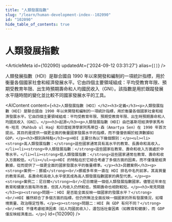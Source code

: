 ```yaml
---
title: "人類發展指數"
slug: "/learn/human-development-index--102090"
id: "102090"
hide_table_of_contents: true
---
```



# 人類發展指數

<ArticleMeta id={102090} updatedAt={'2024-09-12 03:31:27'} alias={`[]`} />
<div className='border-solid border-b border-t-0 my-4 border-[var(--ifm-color-gray-300)]' />

人類發展指數（HDI）是聯合國自 1990 年以來開發和編制的一項統計指標，用於衡量各個國家社會和經濟發展水平。它由四個主要領域組成：平均受教育年限、預期受教育年限、出生時預期壽命和人均國民收入（GNI）。該指數是用於跟蹤發展水平隨時間的變化並比較不同國家發展水平的工具。

<AIContent content={`<h2>人類發展指數（HDI）</h2><h3>定義</h3><p>人類發展指數（HDI）是聯合國自 1990 年以來開發和編制的一項統計指標，用於衡量各個國家社會和經濟發展水平。它由四個主要領域組成：平均受教育年限、預期受教育年限、出生時預期壽命和人均國民收入（GNI）。</p><h3>起源</h3><p>人類發展指數（HDI）由巴基斯坦經濟學家馬布布·哈克（Mahbub ul Haq）和印度經濟學家阿馬蒂亞·森（Amartya Sen）在 1990 年首次提出。其目的是提供一個更全面的衡量國家發展水平的指標，而不僅僅依賴於經濟數據如 GDP。</p><h3>類別與特點</h3><p>HDI 主要分為以下幾個類別：</p><ul><li><strong>高人類發展指數：</strong>這些國家通常具有高水平的教育、長壽命和高收入。</li><li><strong>中人類發展指數：</strong>這些國家在教育、壽命和收入方面處於中等水平。</li><li><strong>低人類發展指數：</strong>這些國家通常在教育、壽命和收入方面較低。</li></ul><p>HDI 的特點在於它綜合考慮了多個方面的因素，而不僅僅是經濟數據，從而提供了一個更全面的國家發展水平的衡量標準。</p><h3>具體案例</h3><p><strong>案例一：挪威</strong><br/>挪威多年來一直在 HDI 排名中名列前茅。其高質量的教育系統、長壽命和高收入水平使其成為高人類發展指數國家的典型代表。</p><p><strong>案例二：尼日爾</strong><br/>尼日爾是一個低人類發展指數國家。儘管近年來在教育和健康方面有所改善，但其人均收入仍然較低，預期壽命也相對較短。</p><h3>常見問題</h3><p><strong>問題一：HDI 是否能全面反映一個國家的發展水平？</strong><br/>HDI 雖然綜合了多個方面的指標，但仍然無法全面反映一個國家的所有發展情況，如環境質量、政治穩定性等。</p><p><strong>問題二：HDI 與 GDP 有何不同？</strong><br/>HDI 不僅考慮經濟因素（如人均國民收入），還包括社會因素（如教育和健康），而 GDP 僅反映經濟產出。</p>`} id={102090} />
